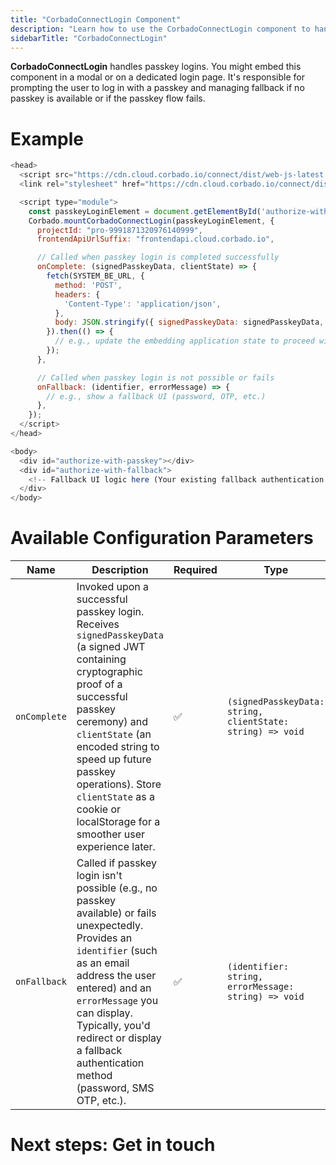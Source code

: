 ```yaml
---
title: "CorbadoConnectLogin Component"
description: "Learn how to use the CorbadoConnectLogin component to handle passkey-based user authentication."
sidebarTitle: "CorbadoConnectLogin"
---
```



**CorbadoConnectLogin** handles passkey logins. You might embed this component in a modal or on a dedicated login page. It's responsible for prompting the user to log in with a passkey and managing fallback if no passkey is available or if the passkey flow fails.

# Example

```js
<head>
  <script src="https://cdn.cloud.corbado.io/connect/dist/web-js-latest.min.js"></script>
  <link rel="stylesheet" href="https://cdn.cloud.corbado.io/connect/dist/web-js-latest.min.css" />

  <script type="module">
    const passkeyLoginElement = document.getElementById('authorize-with-passkey');
    Corbado.mountCorbadoConnectLogin(passkeyLoginElement, {
      projectId: "pro-9991871320976140999",
      frontendApiUrlSuffix: "frontendapi.cloud.corbado.io",

      // Called when passkey login is completed successfully
      onComplete: (signedPasskeyData, clientState) => {
        fetch(SYSTEM_BE_URL, {
          method: 'POST',
          headers: {
            'Content-Type': 'application/json',
          },
          body: JSON.stringify({ signedPasskeyData: signedPasskeyData, clientState: clientState }),
        }).then(() => {
          // e.g., update the embedding application state to proceed with the next step
        });
      },

      // Called when passkey login is not possible or fails
      onFallback: (identifier, errorMessage) => {
        // e.g., show a fallback UI (password, OTP, etc.)
      },
    });
  </script>
</head>

<body>
  <div id="authorize-with-passkey"></div>
  <div id="authorize-with-fallback">
    <!-- Fallback UI logic here (Your existing fallback authentication comes here) -->
  </div>
</body>
```

# Available Configuration Parameters

| **Name**     | **Description**                                                                                                                                                                                                                                                                                                         | **Required** | **Type**                                                   |
| ------------ | ----------------------------------------------------------------------------------------------------------------------------------------------------------------------------------------------------------------------------------------------------------------------------------------------------------------------- | ------------ | ---------------------------------------------------------- |
| `onComplete` | Invoked upon a successful passkey login. Receives `signedPasskeyData` (a signed JWT containing cryptographic proof of a successful passkey ceremony) and `clientState` (an encoded string to speed up future passkey operations). Store `clientState` as a cookie or localStorage for a smoother user experience later. | ✅            | `(signedPasskeyData: string, clientState: string) => void` |
| `onFallback` | Called if passkey login isn't possible (e.g., no passkey available) or fails unexpectedly. Provides an `identifier` (such as an email address the user entered) and an `errorMessage` you can display. Typically, you'd redirect or display a fallback authentication method (password, SMS OTP, etc.).                 | ✅            | `(identifier: string, errorMessage: string) => void`       |

# Next steps: Get in touch

<GetInTouch></GetInTouch>